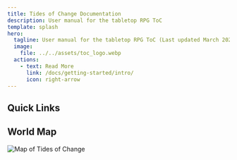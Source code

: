 ```yaml
---
title: Tides of Change Documentation
description: User manual for the tabletop RPG ToC
template: splash
hero:
  tagline: User manual for the tabletop RPG ToC (Last updated March 2025)
  image:
    file: ../../assets/toc_logo.webp
  actions:
    - text: Read More
      link: /docs/getting-started/intro/
      icon: right-arrow
---
```



## Quick Links

<CardGrid stagger> 
	<LinkCard
	title="Character Creation Form"
	href="./character/form"
	description="Configure Starlight to support multiple languages."
	/>
</CardGrid>

## World Map
![Map of Tides of Change](../../assets/map.png)